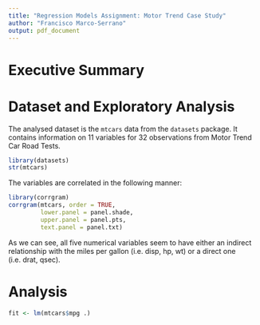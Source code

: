 ```yaml
---
title: "Regression Models Assignment: Motor Trend Case Study"
author: "Francisco Marco-Serrano"
output: pdf_document
---
```


# Executive Summary


# Dataset and Exploratory Analysis
The analysed dataset is the `mtcars` data from the `datasets` package. It contains information on 11 variables for 32 observations from Motor Trend Car Road Tests.

```r
library(datasets)
str(mtcars)
```

The variables are correlated in the following manner:

```r
library(corrgram)
corrgram(mtcars, order = TRUE,
         lower.panel = panel.shade,
         upper.panel = panel.pts,
         text.panel = panel.txt)
```

As we can see, all five numerical variables seem to have either an indirect relationship with the miles per gallon (i.e. disp, hp, wt) or a direct one (i.e. drat, qsec).


# Analysis

```r
fit <- lm(mtcars$mpg .)
```